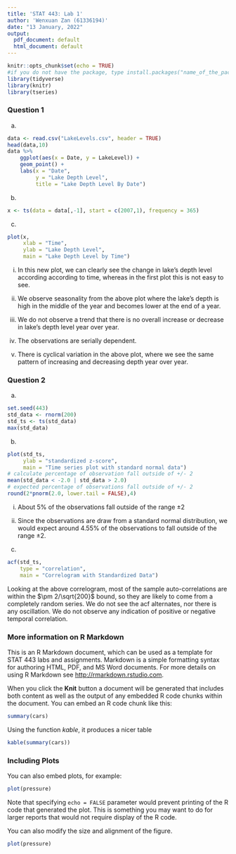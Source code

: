 ```yaml
---
title: 'STAT 443: Lab 1'
author: 'Wenxuan Zan (61336194)'
date: "13 January, 2022"
output:
  pdf_document: default
  html_document: default
---
```


```r
knitr::opts_chunk$set(echo = TRUE)
#if you do not have the package, type install.packages("name_of_the_package")
library(tidyverse)
library(knitr)
library(tseries)
```

### Question 1

(a) 

```r
data <- read.csv("LakeLevels.csv", header = TRUE)
head(data,10)
data %>% 
    ggplot(aes(x = Date, y = LakeLevel)) +
    geom_point() +
    labs(x = "Date",
         y = "Lake Depth Level",
         title = "Lake Depth Level By Date")
```


(b)

```r
x <- ts(data = data[,-1], start = c(2007,1), frequency = 365)
```


(c)

```r
plot(x,
     xlab = "Time", 
     ylab = "Lake Depth Level", 
     main = "Lake Depth Level by Time")
```

i) In this new plot, we can clearly see the change in lake's depth level according according to time, whereas in the first plot this is not easy to see. 

ii) We observe seasonality from the above plot where the lake's depth is high in the middle of the year and becomes lower at the end of a year. 

iii) We do not observe a trend that there is no overall increase or decrease in lake's depth level year
over year. 

iv) The observations are serially dependent. 

v) There is cyclical variation in the above plot, where we see the same pattern of increasing and decreasing depth year over year. 


### Question 2

(a) 

```r
set.seed(443)
std_data <- rnorm(200)
std_ts <- ts(std_data)
max(std_data)
```


(b)

```r
plot(std_ts, 
     ylab = "standardized z-score",
     main = "Time series plot with standard normal data")
# calculate percentage of observation fall outside of +/- 2
mean(std_data < -2.0 | std_data > 2.0)
# expected percentage of observations fall outside of +/- 2
round(2*pnorm(2.0, lower.tail = FALSE),4)
```

i) About 5% of the observations fall outside of the range $\pm 2$

ii) Since the observations are draw from a standard normal distribution,
we would expect around 4.55% of the observations to fall outside of the range $\pm 2$. 

(c)

```r
acf(std_ts, 
    type = "correlation", 
    main = "Correlogram with Standardized Data")
```

Looking at the above correlogram, most of the sample auto-correlations are within the $\pm 2/\sqrt{200}$ bound, so they are likely to come from a completely random series. We do not see the acf alternates, nor there is any oscillation. We do not observe any indication of positive or negative temporal correlation.  

### More information on R Markdown

This is an R Markdown document, which can be used as a template for STAT 443 labs and assignments. Markdown is a simple formatting syntax for authoring HTML, PDF, and MS Word documents. For more details on using R Markdown see <http://rmarkdown.rstudio.com>.

When you click the **Knit** button a document will be generated that includes both content as well as the output of any embedded R code chunks within the document. You can embed an R code chunk like this:

```r
summary(cars)
```

Using the function *kable*, it produces a nicer table
```r
kable(summary(cars))
```

### Including Plots

You can also embed plots, for example:

```r
plot(pressure)
```

Note that specifying `echo = FALSE` parameter would prevent printing of the R code that generated the plot. This is something you may want to do for larger reports that would not require display of the R code.

You can also modify the size and alignment of the figure.
```r
plot(pressure)
```